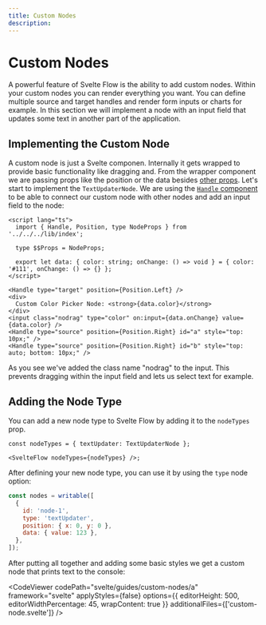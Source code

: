 ```yaml
---
title: Custom Nodes
description:
---
```


# Custom Nodes

A powerful feature of Svelte Flow is the ability to add custom nodes. Within your custom nodes you can render everything you want. You can define multiple source and target handles and render form inputs or charts for example. In this section we will implement a node with an input field that updates some text in another part of the application.

## Implementing the Custom Node

A custom node is just a Svelte componen. Internally it gets wrapped to provide basic functionality like dragging and. From the wrapper component we are passing props like the position or the data besides [other props](/svelte-flow/api/nodes/custom-nodes#prop-types). Let's start to implement the `TextUpdaterNode`. We are using the [`Handle` component](/docs/api/nodes/handle) to be able to connect our custom node with other nodes and add an input field to the node:

```svelte
<script lang="ts">
  import { Handle, Position, type NodeProps } from '../../../lib/index';

  type $$Props = NodeProps;

  export let data: { color: string; onChange: () => void } = { color: '#111', onChange: () => {} };
</script>

<Handle type="target" position={Position.Left} />
<div>
  Custom Color Picker Node: <strong>{data.color}</strong>
</div>
<input class="nodrag" type="color" on:input={data.onChange} value={data.color} />
<Handle type="source" position={Position.Right} id="a" style="top: 10px;" />
<Handle type="source" position={Position.Right} id="b" style="top: auto; bottom: 10px;" />
```

As you see we've added the class name "nodrag" to the input. This prevents dragging within the input field and lets us select text for example.

## Adding the Node Type

You can add a new node type to Svelte Flow by adding it to the `nodeTypes` prop.

```svelte
const nodeTypes = { textUpdater: TextUpdaterNode };

<SvelteFlow nodeTypes={nodeTypes} />;
```

After defining your new node type, you can use it by using the `type` node option:

```js
const nodes = writable([
  {
    id: 'node-1',
    type: 'textUpdater',
    position: { x: 0, y: 0 },
    data: { value: 123 },
  },
]);
```

After putting all together and adding some basic styles we get a custom node that prints text to the console:


<CodeViewer
  codePath="svelte/guides/custom-nodes/a"
  framework="svelte"
  applyStyles={false}
  options={{ editorHeight: 500, editorWidthPercentage: 45, wrapContent: true }}
  additionalFiles={['custom-node.svelte']}
/>
